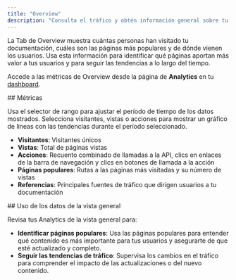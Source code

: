 ```yaml
---
title: "Overview"
description: "Consulta el tráfico y obtén información general sobre tu documentación"
---
```


La Tab de Overview muestra cuántas personas han visitado tu documentación, cuáles son las páginas más populares y de dónde vienen los usuarios. Usa esta información para identificar qué páginas aportan más valor a tus usuarios y para seguir las tendencias a lo largo del tiempo.

Accede a las métricas de Overview desde la página de **Analytics** en tu [dashboard](https://dashboard.mintlify.com/products/analytics).

<div id="metrics">
  ## Métricas
</div>

Usa el selector de rango para ajustar el período de tiempo de los datos mostrados. Selecciona visitantes, vistas o acciones para mostrar un gráfico de líneas con las tendencias durante el período seleccionado.

- **Visitantes**: Visitantes únicos
- **Vistas**: Total de páginas vistas
- **Acciones**: Recuento combinado de llamadas a la API, clics en enlaces de la barra de navegación y clics en botones de llamada a la acción
- **Páginas populares**: Rutas a las páginas más visitadas y su número de vistas
- **Referencias**: Principales fuentes de tráfico que dirigen usuarios a tu documentación

<div id="using-overview-data">
  ## Uso de los datos de la vista general
</div>

Revisa tus Analytics de la vista general para:

- **Identificar páginas populares**: Usa las páginas populares para entender qué contenido es más importante para tus usuarios y asegurarte de que esté actualizado y completo.
- **Seguir las tendencias de tráfico**: Supervisa los cambios en el tráfico para comprender el impacto de las actualizaciones o del nuevo contenido.